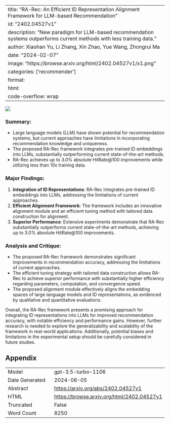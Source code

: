 
---
title: "RA-Rec: An Efficient ID Representation Alignment Framework for LLM-based Recommendation"
id: "2402.04527v1"
description: "New paradigm for LLM-based recommendation systems outperforms current methods with less training data."
author: Xiaohan Yu, Li Zhang, Xin Zhao, Yue Wang, Zhongrui Ma
date: "2024-02-07"
image: "https://browse.arxiv.org/html/2402.04527v1/x1.png"
categories: ['recommender']
format:
  html:
    code-overflow: wrap
---

![](https://browse.arxiv.org/html/2402.04527v1/x1.png)

### Summary:
- Large language models (LLM) have shown potential for recommendation systems, but current approaches have limitations in incorporating recommendation knowledge and uniqueness.
- The proposed RA-Rec framework integrates pre-trained ID embeddings into LLMs, substantially outperforming current state-of-the-art methods.
- RA-Rec achieves up to 3.0% absolute HitRate@100 improvements while utilizing less than 10x training data.

### Major Findings:
1. **Integration of ID Representations**: RA-Rec integrates pre-trained ID embeddings into LLMs, addressing the limitations of current approaches.
2. **Efficient Alignment Framework**: The framework includes an innovative alignment module and an efficient tuning method with tailored data construction for alignment.
3. **Superior Performance**: Extensive experiments demonstrate that RA-Rec substantially outperforms current state-of-the-art methods, achieving up to 3.0% absolute HitRate@100 improvements.

### Analysis and Critique:
- The proposed RA-Rec framework demonstrates significant improvements in recommendation accuracy, addressing the limitations of current approaches.
- The efficient tuning strategy with tailored data construction allows RA-Rec to achieve superior performance with substantially higher efficiency regarding parameters, computation, and convergence speed.
- The proposed alignment module effectively aligns the embedding spaces of large language models and ID representations, as evidenced by qualitative and quantitative evaluations.

Overall, the RA-Rec framework presents a promising approach for integrating ID representations into LLMs for improved recommendation accuracy, with notable efficiency and performance gains. However, further research is needed to explore the generalizability and scalability of the framework in real-world applications. Additionally, potential biases and limitations in the experimental setup should be carefully considered in future studies.

## Appendix

|          |          |
|----------|----------|
| Model     | gpt-3.5-turbo-1106       |
| Date Generated     | 2024-06-05       |
| Abstract | [https://arxiv.org/abs/2402.04527v1](https://arxiv.org/abs/2402.04527v1)        |
| HTML     | [https://browse.arxiv.org/html/2402.04527v1](https://browse.arxiv.org/html/2402.04527v1)       |
| Truncated       | False       |
| Word Count       | 8250       |